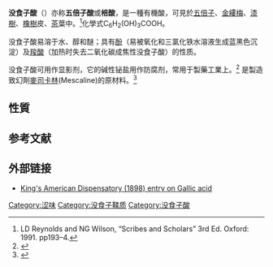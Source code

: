{{expand|time=2011-05-21T04:07:18+00:00 }}

{{Chembox
| Name = 没食子酸
| ImageFileL1 = Gallic acid.svg
| ImageSizeL1 = 130px
| ImageFileR1 = Gallic acid-3D.png
| ImageSizeR1 = 130px
| IUPACName = 3,4,5-三羟基苯甲酸
| OtherNames = 没食子酸
| Section1 = {{Chembox Identifiers
| CASNo = 149-91-7
| CASNo_Comment = 无水
| CASNo_Ref = {{cascite|correct|CAS}}
| CASNo1 = 5995-86-8
| CASNo1_Comment =  一水
| CASNo1_Ref = {{cascite|correct|CAS}}
|  SMILES  =  Oc1cc(cc(O)c1O)C(O)=O
|  IUPHAR_ligand  =  5549
|  ChEBI_Ref  = {{ebicite|correct|EBI}}|  ChEBI  =  30778
|  UNII_Ref  = {{fdacite|correct|FDA}}|  UNII  =  632XD903SP
|  KEGG_Ref  = {{keggcite|correct|kegg}}|  KEGG  =  C01424
|  InChI  =  1/C7H6O5/c8-4-1-3(7(11)12)2-5(9)6(4)10/h1-2,8-10H,(H,11,12)
|  InChIKey  =  LNTHITQWFMADLM-UHFFFAOYAN
|  ChEMBL_Ref  = {{ebicite|correct|EBI}}|  ChEMBL  =  288114
|  StdInChI_Ref  = {{stdinchicite|correct|chemspider}}|  StdInChI  =  1S/C7H6O5/c8-4-1-3(7(11)12)2-5(9)6(4)10/h1-2,8-10H,(H,11,12)
|  StdInChIKey_Ref  = {{stdinchicite|correct|chemspider}}|  StdInChIKey  =  LNTHITQWFMADLM-UHFFFAOYSA-N
|  PubChem  =  370
|  ChemSpiderID_Ref  = {{chemspidercite|correct|chemspider}}|  ChemSpiderID  =  361
|  EINECS  =  205-749-9
|  RTECS  =  LW7525000
}}
| Section2 = {{Chembox Properties
| Formula = C<sub>7</sub>H<sub>6</sub>O<sub>5</sub>
| MolarMass = 170.12
| Appearance = 白色、浅黄色或黄褐色晶体
| Density = 1.7 g/cm<sup>3</sup>（无水）
| Solubility = 1.1g/100ml，20°C（无水）<br />1.5g/100ml，20°C（一水合物）
| MeltingPt = 250°C (523 K)
| BoilingPt =  (? K)
| pKa = COOH: 4.5, OH: 10.
  }}
| Section3 = {{Chembox Structure
| CrystalStruct =
| Dipole =
  }}
| Section7 = {{Chembox Hazards
|   ExternalMSDS = [http://bulkpharm.mallinckrodt.com/_attachments/msds/G0806.htm External MSDS]
|   MainHazards = 刺激物
|   NFPA-H = 1 | NFPA-F = 0 | NFPA-H = 0
|   LD50 = 5000 mg/kg（兔子、口服）
  }}
| Section8 = {{Chembox Related
| Function = [[苯酚|苯酚]]、[[羧酸|羧酸]]
| OtherFunctn =
| OtherCpds = [[苯甲酸|苯甲酸]]、[[苯酚|苯酚]]
  }}
}}
'''没食子酸'''（{{lang-en|Gallic acid}}）亦称'''五倍子酸'''或'''棓酸'''，是一種有機酸，可見於[[五倍子|五倍子]]、[[金縷梅|金縷梅]]、[[漆樹|漆樹]]、[[橡樹|橡樹]]皮、[[茶|茶]]葉中。<ref>LD Reynolds and NG Wilson, “Scribes and Scholars” 3rd Ed.  Oxford: 1991. pp193–4.</ref>化學式C<sub>6</sub>H<sub>2</sub>(OH)<sub>3</sub>COOH。

没食子酸易溶于水、醇和醚；具有[[酚|酚]]（易被氧化和三氯化铁水溶液生成蓝黑色沉淀）及[[羧酸|羧酸]]（加热时失去二氧化碳成焦性没食子酸）的性质。

没食子酸可用作显影剂，它的碱性铋盐用作防腐剂，常用于製藥工業上。<ref>{{cite web | author = S. M. Fiuza | title = Phenolic acid derivatives with potential anticancer properties––a structure–activity relationship study. Part 1: Methyl, propyl and octyl esters of caffeic and gallic acids | publisher = [[Elsevier|Elsevier]] | doi = 10.1016/j.bmc.2004.04.026 }}</ref> 是製造致幻劑[[麥司卡林|麥司卡林]](Mescaline)的原材料。<ref>{{cite journal |last=Tsao |first=Makepeasce |authorlink= |coauthors= |title=A New Synthesis Of Mescaline |journal=Journal of the American Chemical Society |volume=73 |issue=11 |pages=5495–5496|issn=0002-7863 |url=  |quote= |doi=10.1021/ja01155a562 |date=July 1951}}</ref>

==性質==
{{main|没食子酸性质表}}

==参考文献==
{{reflist}}

== 外部链接 ==
*[http://www.henriettesherbal.com/eclectic/kings/acidum-gall.html King's American Dispensatory (1898) entry on Gallic acid] {{Wayback|url=http://www.henriettesherbal.com/eclectic/kings/acidum-gall.html |date=20080509134911 }}

{{苯}}
{{抗氧化剂}}<!--
{{没食子鞣质}} -->
{{酚酸}}
{{Authority control}}
{{有机化合物小作品}}

[[Category:涩味|Category:涩味]]
[[Category:没食子鞣质|Category:没食子鞣质]]
[[Category:没食子酸|Category:没食子酸]]